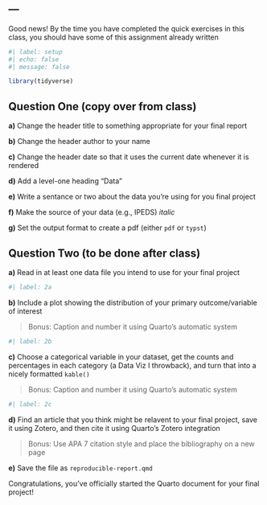 ---
---

Good news! By the time you have completed the quick exercises in this class, you should have some of this assignment already written

```r
#| label: setup
#| echo: false
#| message: false

library(tidyverse)
```

## Question One (copy over from class)


**a)** Change the header title to something appropriate for your final report

**b)** Change the header author to your name

**c)** Change the header date so that it uses the current date whenever it is rendered

**d)** Add a level-one heading "Data"

**e)** Write a sentance or two about the data you're using for you final project

**f)** Make the source of your data (e.g., IPEDS) _italic_

**g)** Set the output format to create a pdf (either `pdf` or `typst`)


## Question Two (to be done after class)

**a)** Read in at least one data file you intend to use for your final project

```r
#| label: 2a


```

**b)** Include a plot showing the distribution of your primary outcome/variable of interest

> Bonus: Caption and number it using Quarto's automatic system

```r
#| label: 2b


```

**c)**  Choose a categorical variable in your dataset, get the counts and percentages in each category (a Data Viz I throwback), and turn that into a nicely formatted `kable()`

> Bonus: Caption and number it using Quarto's automatic system

```r
#| label: 2c


```

**d)** Find an article that you think might be relavent to your final project, save it using Zotero, and then cite it using Quarto's Zotero integration

> Bonus: Use APA 7 citation style and place the bibliography on a new page

**e)** Save the file as `reproducible-report.qmd`

Congratulations, you've officially started the Quarto document for your final project!

```{=html}
<!--
Once complete, turn in the .qmd file (must render successfully) to Canvas by Tuesday 12:00pm following the lesson.
Assignments will be graded before next lesson on Wednesday in line with the grading policy outlined in the syllabus.
-->
```